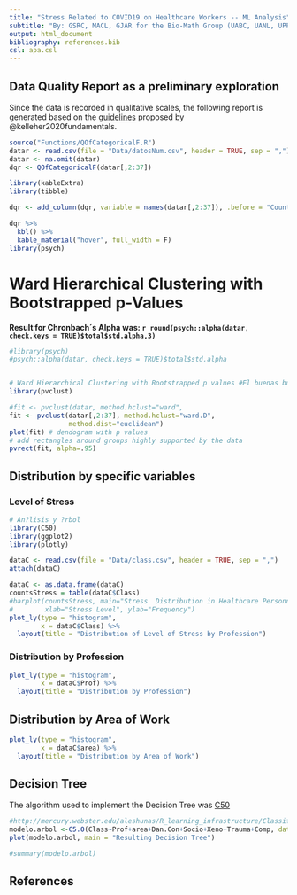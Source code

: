 ```yaml
---
title: "Stress Related to COVID19 on Healthcare Workers -- ML Analysis"
subtitle: "By: GSRC, MACL, GJAR for the Bio-Math Group (UABC, UANL, UPP)"
output: html_document
bibliography: references.bib
csl: apa.csl
---
```


## Data Quality Report as a preliminary exploration

Since the data is recorded in qualitative scales, the following report is generated based on the [guidelines](https://drive.google.com/file/d/0B0fVQlRpn_q6WE10Q3otZXAyUk0/view?usp=sharing) proposed by @kelleher2020fundamentals.
```r
source("Functions/QOfCategoricalF.R")
datar <- read.csv(file = "Data/datosNum.csv", header = TRUE, sep = ",")
datar <- na.omit(datar)
dqr <- QOfCategoricalF(datar[,2:37])
```

```r
library(kableExtra)
library(tibble)

dqr <- add_column(dqr, variable = names(datar[,2:37]), .before = "Count")

dqr %>%
  kbl() %>%
  kable_material("hover", full_width = F)
library(psych)
```

# Ward Hierarchical Clustering with Bootstrapped p-Values


**Result for Chronbach´s Alpha was: `r round(psych::alpha(datar, check.keys = TRUE)$total$std.alpha,3)`**
```r
#library(psych)
#psych::alpha(datar, check.keys = TRUE)$total$std.alpha


# Ward Hierarchical Clustering with Bootstrapped p values #El buenas buenas!!!!!
library(pvclust)

#fit <- pvclust(datar, method.hclust="ward",
fit <- pvclust(datar[,2:37], method.hclust="ward.D",
               method.dist="euclidean")
plot(fit) # dendogram with p values
# add rectangles around groups highly supported by the data
pvrect(fit, alpha=.95)
```


## Distribution by specific variables

### Level of Stress
```r
# An?lisis y ?rbol
library(C50)
library(ggplot2)
library(plotly)

dataC <- read.csv(file = "Data/class.csv", header = TRUE, sep = ",")
attach(dataC)

dataC <- as.data.frame(dataC)
countsStress = table(dataC$Class)
#barplot(countsStress, main="Stress  Distribution in Healthcare Personnel",
#        xlab="Stress Level", ylab="Frequency") 
plot_ly(type = "histogram",
        x = dataC$Class) %>%
  layout(title = "Distribution of Level of Stress by Profession")
```

### Distribution by Profession
```r
plot_ly(type = "histogram",
        x = dataC$Prof) %>%
  layout(title = "Distribution by Profession")

```

## Distribution by Area of Work
```r
plot_ly(type = "histogram",
        x = dataC$area) %>%
  layout(title = "Distribution by Area of Work")


```


## Decision Tree

The algorithm used to implement the Decision Tree was [C50](http://www.socr.umich.edu/people/dinov/courses/DSPA_notes/08_DecisionTreeClass.html)
```r
#http://mercury.webster.edu/aleshunas/R_learning_infrastructure/Classification%20of%20data%20using%20decision%20tree%20and%20regression%20tree%20methods.html
modelo.arbol <-C5.0(Class~Prof+area+Dan.Con+Socio+Xeno+Trauma+Comp, data=dataC)
plot(modelo.arbol, main = "Resulting Decision Tree") 

#summary(modelo.arbol)
```





## References